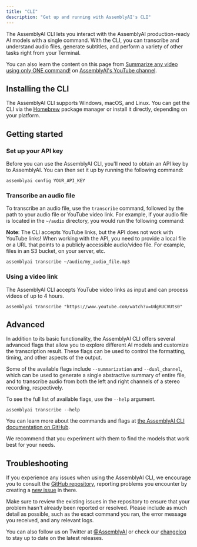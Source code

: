 ```yaml
---
title: "CLI"
description: "Get up and running with AssemblyAI's CLI"
---
```


The AssemblyAI CLI lets you interact with the AssemblyAI production-ready AI models with a single command. With the CLI, you can transcribe and understand audio files, generate subtitles, and perform a variety of other tasks right from your Terminal.

You can also learn the content on this page from [Summarize any video using only ONE command!](https://www.youtube.com/watch?v=4K9jCFhRwlc) on [AssemblyAI's YouTube channel](https://www.youtube.com/@AssemblyAI).

## Installing the CLI[​](#installing-the-cli "Direct link to Installing the CLI")

The AssemblyAI CLI supports Windows, macOS, and Linux. You can get the CLI via the [Homebrew](https://brew.sh/) package manager or install it directly, depending on your platform.

## Getting started[​](#getting-started "Direct link to Getting started")

### Set up your API key

Before you can use the AssemblyAI CLI, you'll need to obtain an API key by to AssemblyAI. You can then set it up by running the following command:

```
assemblyai config YOUR_API_KEY 
```

### Transcribe an audio file

To transcribe an audio file, use the `transcribe` command, followed by the path to your audio file or YouTube video link. For example, if your audio file is located in the `~/audio` directory, you would run the following command:

**Note**: The CLI accepts YouTube links, but the API does not work with YouTube links! When working with the API, you need to provide a local file or a URL that points to a publicly accessible audio/video file. For example, files in an S3 bucket, on your server, etc.

```
assemblyai transcribe ~/audio/my_audio_file.mp3
```

### Using a video link

The AssemblyAI CLI accepts YouTube video links as input and can process videos of up to 4 hours.

```
assemblyai transcribe "https://www.youtube.com/watch?v=UdgRUCVUts0"
```

## Advanced[​](#advanced "Direct link to Advanced")

In addition to its basic functionality, the AssemblyAI CLI offers several advanced flags that allow you to explore different AI models and customize the transcription result. These flags can be used to control the formatting, timing, and other aspects of the output.

Some of the available flags include `--summarization` and `--dual_channel`, which can be used to generate a single abstractive summary of entire file, and to transcribe audio from both the left and right channels of a stereo recording, respectively.

To see the full list of available flags, use the `--help` argument.

```
assemblyai transcribe --help
```

You can learn more about the commands and flags at [the AssemblyAI CLI documentation on GitHub](https://github.com/assemblyai/assemblyai-cli).

We recommend that you experiment with them to find the models that work best for your needs.

## Troubleshooting[​](#troubleshooting "Direct link to Troubleshooting")

If you experience any issues when using the AssemblyAI CLI, we encourage you to consult the [GitHub repository](https://github.com/assemblyai/assemblyai-cli), reporting problems you encounter by creating a [new issue](https://github.com/AssemblyAI/assemblyai-cli/issues/new/choose) in there.

Make sure to review the existing issues in the repository to ensure that your problem hasn't already been reported or resolved. Please include as much detail as possible, such as the exact command you ran, the error message you received, and any relevant logs.

You can also follow us on Twitter at [@AssemblyAI](https://twitter.com/assemblyai) or check our [changelog](https://www.assemblyai.com/changelog) to stay up to date on the latest releases.
